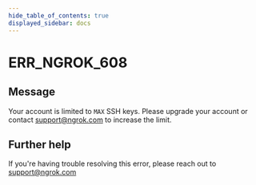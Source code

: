 ```yaml
---
hide_table_of_contents: true
displayed_sidebar: docs
---
```



# ERR_NGROK_608

## Message

Your account is limited to `MAX` SSH keys. Please upgrade your account or contact support@ngrok.com to increase the limit.

<ErrorDetails error="err_ngrok_608" />

## Further help

If you're having trouble resolving this error, please reach out to [support@ngrok.com](mailto:support@ngrok.com?subject=Help%20with%20ERR_NGROK_608)
